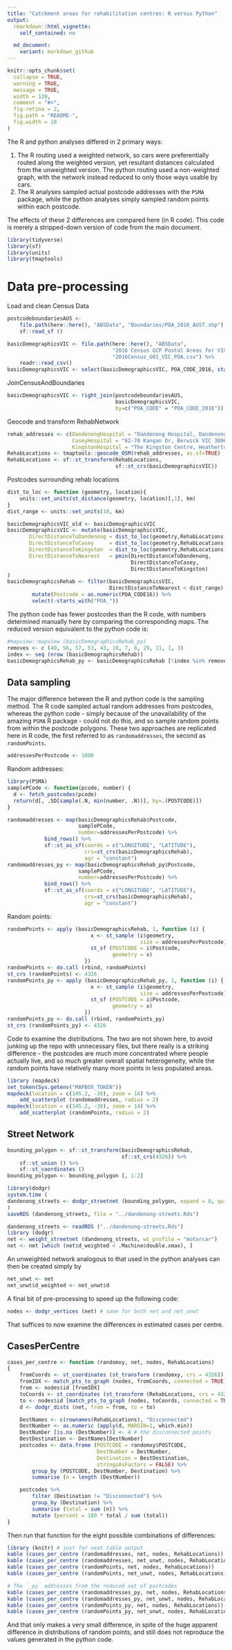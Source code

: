 ```yaml
---
title: "Catchment areas for rehabilitation centres: R versus Python"
output:
  rmarkdown::html_vignette:
    self_contained: no

  md_document:
    variant: markdown_github
---
```


```r
knitr::opts_chunk$set(
  collapse = TRUE,
  warning = TRUE,
  message = TRUE,
  width = 120,
  comment = "#>",
  fig.retina = 2,
  fig.path = "README-",
  fig.width = 10
)
```

The R and python analyses differed in 2 primary ways:

1. The R routing used a weighted network, so cars were preferentially routed
   along the weighted version, yet resultant distances calculated from the
   unweighted version. The python routing used a non-weighted graph, with the
   network instead reduced to only those ways usable by cars.
2. The R analyses sampled actual postcode addresses with the `PSMA` package,
   while the python analyses simply sampled random points within each postcode.

The effects of these 2 differences are compared here (in R code). This code is
merely a stripped-down version of code from the main document.


```r
library(tidyverse)
library(sf)
library(units)
library(tmaptools)
```

# Data pre-processing

Load and clean Census Data
```r
postcodeboundariesAUS <- 
    file.path(here::here(), "ABSData", "Boundaries/POA_2016_AUST.shp") %>%
    sf::read_sf ()

basicDemographicsVIC <- file.path(here::here(), "ABSData",
                                  "2016 Census GCP Postal Areas for VIC",
                                  "2016Census_G01_VIC_POA.csv") %>%
    readr::read_csv()
basicDemographicsVIC <- select(basicDemographicsVIC, POA_CODE_2016, starts_with("Age_"), -starts_with("Age_psns_"))
```

JoinCensusAndBoundaries 
```r
basicDemographicsVIC <- right_join(postcodeboundariesAUS,
                                   basicDemographicsVIC, 
                                   by=c("POA_CODE" = "POA_CODE_2016"))
```

Geocode and transform RehabNetwork 
```r
rehab_addresses <- c(DandenongHospital = "Dandenong Hospital, Dandenong VIC 3175, Australia",
                     CaseyHospital = "62-70 Kangan Dr, Berwick VIC 3806, Australia",
                     KingstonHospital = "The Kingston Centre, Heatherton VIC 3202, Australia")
RehabLocations <- tmaptools::geocode_OSM(rehab_addresses, as.sf=TRUE)
RehabLocations <- sf::st_transform(RehabLocations,
                                   sf::st_crs(basicDemographicsVIC))
```

Postcodes surrounding rehab locations

```r
dist_to_loc <- function (geometry, location){
    units::set_units(st_distance(geometry, location)[,1], km)
}
dist_range <- units::set_units(10, km)

basicDemographicsVIC_old <- basicDemographicsVIC
basicDemographicsVIC <- mutate(basicDemographicsVIC,
       DirectDistanceToDandenong = dist_to_loc(geometry,RehabLocations["DandenongHospital", ]),
       DirectDistanceToCasey     = dist_to_loc(geometry,RehabLocations["CaseyHospital", ]),
       DirectDistanceToKingston  = dist_to_loc(geometry,RehabLocations["KingstonHospital", ]),
       DirectDistanceToNearest   = pmin(DirectDistanceToDandenong,
                                        DirectDistanceToCasey,
                                        DirectDistanceToKingston)
)
basicDemographicsRehab <- filter(basicDemographicsVIC,
                                 DirectDistanceToNearest < dist_range) %>%
        mutate(Postcode = as.numeric(POA_CODE16)) %>%
        select(-starts_with("POA_"))
```
The python code has fewer postcodes than the R code, with numbers determined
manually here by comparing the corresponding maps. The reduced version
equivalent to the python code is:
```r
#mapview::mapview (basicDemographicsRehab_py)
removes <- c (40, 56, 57, 53, 43, 10, 7, 8, 29, 11, 1, 3)
index <- seq (nrow (basicDemographicsRehab))
basicDemographicsRehab_py <- basicDemographicsRehab [!index %in% removes, ]
```

## Data sampling

The major difference between the R and python code is the sampling method. The R
code sampled actual random addresses from postcodes, whereas the python code -
simply because of the unavailability of the amazing `PSMA` R package - could not
do this, and so sample random points from within the postcode polygons. These
two approaches are replicated here in R code, the first referred to as
`randomaddresses`, the second as `randomPoints`.

```r
addressesPerPostcode <- 1000
```

Random addresses:
```r
library(PSMA)
samplePCode <- function(pcode, number) {
  d <- fetch_postcodes(pcode)
  return(d[, .SD[sample(.N, min(number, .N))], by=.(POSTCODE)])
}

randomaddresses <- map(basicDemographicsRehab$Postcode,
                       samplePCode,
                       number=addressesPerPostcode) %>%
            bind_rows() %>%
            sf::st_as_sf(coords = c("LONGITUDE", "LATITUDE"),
                         crs=st_crs(basicDemographicsRehab),
                         agr = "constant")
randomaddresses_py <- map(basicDemographicsRehab_py$Postcode,
                       samplePCode,
                       number=addressesPerPostcode) %>%
            bind_rows() %>%
            sf::st_as_sf(coords = c("LONGITUDE", "LATITUDE"),
                         crs=st_crs(basicDemographicsRehab),
                         agr = "constant")
```

Random points:
```r
randomPoints <- apply (basicDemographicsRehab, 1, function (i) {
                           x <- st_sample (i$geometry,
                                           size = addressesPerPostcode)
                           st_sf (POSTCODE = i$Postcode,
                                  geometry = x)
                         })
randomPoints <- do.call (rbind, randomPoints)
st_crs (randomPoints) <- 4326
randomPoints_py <- apply (basicDemographicsRehab_py, 1, function (i) {
                           x <- st_sample (i$geometry,
                                           size = addressesPerPostcode)
                           st_sf (POSTCODE = i$Postcode,
                                  geometry = x)
                         })
randomPoints_py <- do.call (rbind, randomPoints_py)
st_crs (randomPoints_py) <- 4326
```

Code to examine the distributions. The two are not shown here, to avoid junking
up the repo with unnecessary files, but there really is a striking difference -
the postcodes are much more concentrated where people actually live, and so much
greater overall spatial heterogeneity, while the random points have relatively
many more points in less populated areas.
```r
library (mapdeck)
set_token(Sys.getenv("MAPBOX_TOKEN"))
mapdeck(location = c(145.2, -38), zoom = 14) %>%
    add_scatterplot (randomaddresses, radius = 2)
mapdeck(location = c(145.2, -38), zoom = 14) %>%
    add_scatterplot (randomPoints, radius = 2)
```


## Street Network

```r
bounding_polygon <- sf::st_transform(basicDemographicsRehab,
                                     sf::st_crs(4326)) %>%
    sf::st_union () %>%
    sf::st_coordinates ()
bounding_polygon <- bounding_polygon [, 1:2]
```
```r
library(dodgr)
system.time (
dandenong_streets <- dodgr_streetnet (bounding_polygon, expand = 0, quiet = FALSE)
)
saveRDS (dandenong_streets, file = "../dandenong-streets.Rds")
```
```r
dandenong_streets <- readRDS ("../dandenong-streets.Rds")
library (dodgr)
net <- weight_streetnet (dandenong_streets, wt_profile = "motorcar")
net <- net [which (net$d_weighted < .Machine$double.xmax), ]
```
An unweighted network analogous to that used in the python analyses can then be
created simply by
```r
net_unwt <- net
net_unwt$d_weighted <- net_unwt$d
```
A final bit of pre-processing to speed up the following code:
```r
nodes <- dodgr_vertices (net) # same for both net and net_unwt
```


That suffices to now examine the differences in estimated cases per centre.

## CasesPerCentre 

```r
cases_per_centre <- function (randomxy, net, nodes, RehabLocations)
{
    fromCoords <- st_coordinates (st_transform (randomxy, crs = 4326))
    fromIDX <- match_pts_to_graph (nodes, fromCoords, connected = TRUE)
    from <- nodes$id [fromIDX]
    toCoords <- st_coordinates (st_transform (RehabLocations, crs = 4326))
    to <- nodes$id [match_pts_to_graph (nodes, toCoords, connected = TRUE)]
    d <- dodgr_dists (net, from = from, to = to)

    DestNames <- c(rownames(RehabLocations), "Disconnected")
    DestNumber <- as.numeric (apply(d, MARGIN=1, which.min))
    DestNumber [is.na (DestNumber)] <- 4 # the disconnected points
    BestDestination <- DestNames[DestNumber]
    postcodes <- data.frame (POSTCODE = randomxy$POSTCODE,
                             DestNumber = DestNumber,
                             Destination = BestDestination,
                             stringsAsFactors = FALSE) %>%
        group_by (POSTCODE, DestNumber, Destination) %>%
        summarise (n = length (DestNumber))

    postcodes %>%
        filter (Destination != "Disconnected") %>%
        group_by (Destination) %>%
        summarise (total = sum (n)) %>%
        mutate (percent = 100 * total / sum (total))
}
```
Then run that function for the eight possible combinations of differences:
```r
library (knitr) # just for neat table output
kable (cases_per_centre (randomaddresses, net, nodes, RehabLocations))
kable (cases_per_centre (randomaddresses, net_unwt, nodes, RehabLocations))
kable (cases_per_centre (randomPoints, net, nodes, RehabLocations))
kable (cases_per_centre (randomPoints, net_unwt, nodes, RehabLocations))

# The `_py` addresses from the reduced set of postcodes
kable (cases_per_centre (randomaddresses_py, net, nodes, RehabLocations))
kable (cases_per_centre (randomaddresses_py, net_unwt, nodes, RehabLocations))
kable (cases_per_centre (randomPoints_py, net, nodes, RehabLocations))
kable (cases_per_centre (randomPoints_py, net_unwt, nodes, RehabLocations))
```

And that only makes a very small difference, in spite of the huge apparent
difference in distributions of random points, and still does not reproduce the
values generated in the python code.
